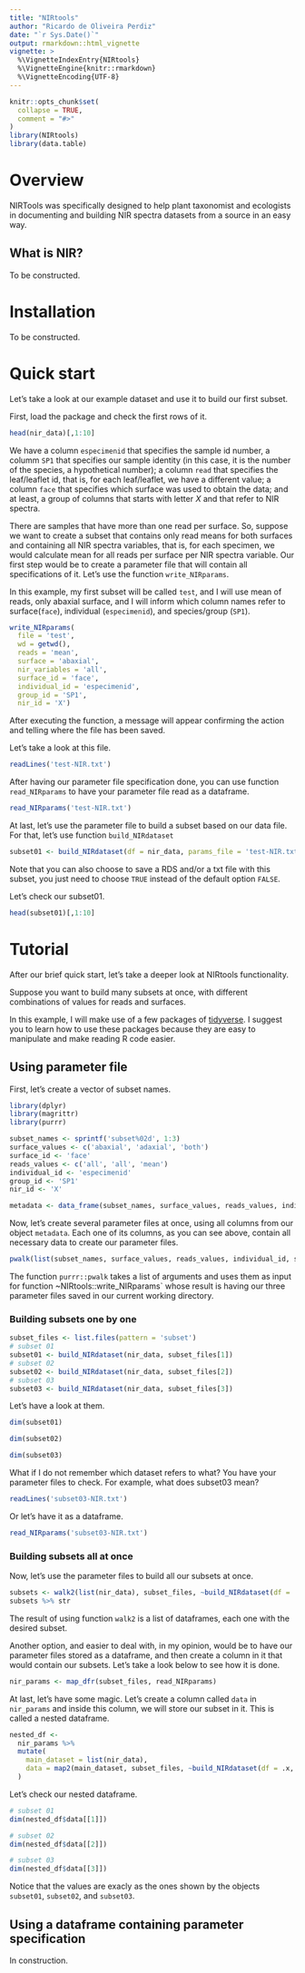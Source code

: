 ```yaml
---
title: "NIRtools"
author: "Ricardo de Oliveira Perdiz"
date: "`r Sys.Date()`"
output: rmarkdown::html_vignette
vignette: >
  %\VignetteIndexEntry{NIRtools}
  %\VignetteEngine{knitr::rmarkdown}
  %\VignetteEncoding{UTF-8}
---
```


```r
knitr::opts_chunk$set(
  collapse = TRUE,
  comment = "#>"
)
library(NIRtools)
library(data.table)
```
# Overview

NIRTools was specifically designed to help plant taxonomist and ecologists in documenting and building NIR spectra datasets from a source in an easy way.


## What is NIR?

To be constructed.

# Installation

<!-- You can install NIRtools by using `devtools::install_github()` function. -->

To be constructed.

# Quick start

Let's take a look at our example dataset and use it to build our first subset.

First, load the package and check the first rows of it.

```r
head(nir_data)[,1:10]
```

We have a column `especimenid` that specifies the sample id number, a columm `SP1` that specifies our sample identity (in this case, it is the number of the species, a hypothetical number); a column `read` that specifies the leaf/leaflet id, that is, for each leaf/leaflet, we have a different value; a column `face` that specifies which surface was used to obtain the data; and at least, a group of columns that starts with letter _X_ and that refer to NIR spectra.

There are samples that have more than one read per surface. So, suppose we want to create a subset that contains only read means for both surfaces and containing all NIR spectra variables, that is, for each specimen, we would calculate mean for all reads per surface per NIR spectra variable. Our first step would be to create a parameter file that will contain all specifications of it. Let's use the function `write_NIRparams`.

In this example, my first subset will be called `test`, and  I will use mean of reads, only abaxial surface, and I will inform which column names refer to surface(`face`), individual (`especimenid`), and species/group (`SP1`).

```r
write_NIRparams(
  file = 'test',
  wd = getwd(),
  reads = 'mean',
  surface = 'abaxial',
  nir_variables = 'all',
  surface_id = 'face',
  individual_id = 'especimenid',
  group_id = 'SP1',
  nir_id = 'X')
```

After executing the function, a message will appear confirming the action and telling where the file has been saved.

Let's take a look at this file.

```r
readLines('test-NIR.txt')
```

After having our parameter file specification done, you can use function `read_NIRparams` to have your parameter file read as a dataframe.

```r
read_NIRparams('test-NIR.txt')
```

At last, let's use the parameter file to build a subset based on our data file. For that, let's use function `build_NIRdataset`

```r
subset01 <- build_NIRdataset(df = nir_data, params_file = 'test-NIR.txt', wd = '.')
```

Note that you can also choose to save a RDS and/or a txt file with this subset, you just need to choose `TRUE` instead of the default option `FALSE`.

Let's check our subset01.

```r
head(subset01)[,1:10]
```

# Tutorial

After our brief quick start, let's take a deeper look at NIRtools functionality. 

Suppose you want to build many subsets at once, with different combinations of values for reads and surfaces. 

In this example, I will make use of a few packages of [tidyverse](https://www.tidyverse.org/). I suggest you to learn how to use these packages because they are easy to manipulate and make reading R code easier.

## Using parameter file

First, let's create a vector of subset names.

```r
library(dplyr)
library(magrittr)
library(purrr)

subset_names <- sprintf('subset%02d', 1:3)
surface_values <- c('abaxial', 'adaxial', 'both')
surface_id <- 'face'
reads_values <- c('all', 'all', 'mean')
individual_id <- 'especimenid'
group_id <- 'SP1'
nir_id <- 'X'

metadata <- data_frame(subset_names, surface_values, reads_values, individual_id, surface_id, group_id, nir_id)

```

Now, let's create several parameter files at once, using all columns from our object `metadata`. Each one of its columns, as you can see above, contain all necessary data to create our parameter files.

```r
pwalk(list(subset_names, surface_values, reads_values, individual_id, surface_id, group_id, nir_id), ~write_NIRparams(file = ..1, wd = '.', surface = ..2, reads = ..3, individual_id = ..4, surface_id = ..5, group_id = ..6, nir_id = ..7))
```

The function `purrr::pwalk` takes a list of arguments and uses them as input for function ~NIRtools::write_NIRparams` whose result is having our three parameter files saved in our current working directory.

### Building subsets one by one

```r
subset_files <- list.files(pattern = 'subset')
# subset 01
subset01 <- build_NIRdataset(nir_data, subset_files[1])
# subset 02
subset02 <- build_NIRdataset(nir_data, subset_files[2])
# subset 03
subset03 <- build_NIRdataset(nir_data, subset_files[3])
```

Let's have a look at them.

```r
dim(subset01)
```

```r
dim(subset02)
```

```r
dim(subset03)
```

What if I do not remember which dataset refers to what? You have your parameter files to check. For example, what does subset03 mean?

```r
readLines('subset03-NIR.txt')
```

Or let's have it as a dataframe.

```r
read_NIRparams('subset03-NIR.txt')
```

### Building subsets all at once

Now, let's use the parameter files to build all our subsets at once.

```r
subsets <- walk2(list(nir_data), subset_files, ~build_NIRdataset(df = .x, .y))
subsets %>% str
```

The result of using function `walk2` is a list of dataframes, each one with the desired subset.

Another option, and easier to deal with, in my opinion, would be to have our parameter files stored as a dataframe, and then create a column in it that would contain our subsets. Let's take a look below to see how it is done.

```r
nir_params <- map_dfr(subset_files, read_NIRparams)
```

At last, let's have some magic. Let's create a column called `data` in `nir_params` and inside this column, we will store our subset in it. This is called a nested dataframe.

```r
nested_df <-
  nir_params %>% 
  mutate(
    main_dataset = list(nir_data),
    data = map2(main_dataset, subset_files, ~build_NIRdataset(df = .x, .y))
  )
```

Let's check our nested dataframe.

```r
# subset 01
dim(nested_df$data[[1]])
```

```r
# subset 02
dim(nested_df$data[[2]])
```

```r
# subset 03
dim(nested_df$data[[3]])
```

Notice that the values are exacly as the ones shown by the objects `subset01`, `subset02`, and `subset03`.

## Using a dataframe containing parameter specification

In construction.